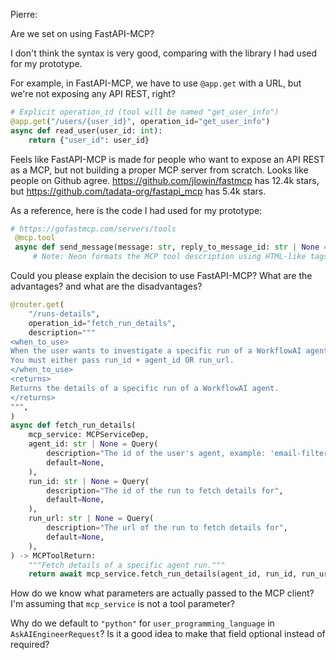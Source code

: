 Pierre:

Are we set on using FastAPI-MCP? 

I don't think the syntax is very good, comparing with the library I had used for my prototype.

For example, in FastAPI-MCP, we have to use `@app.get` with a URL, but we're not exposing any API REST, right?

```python
# Explicit operation_id (tool will be named "get_user_info")
@app.get("/users/{user_id}", operation_id="get_user_info")
async def read_user(user_id: int):
    return {"user_id": user_id}
```

Feels like FastAPI-MCP is made for people who want to expose an API REST as a MCP, but not building a proper MCP server from scratch. Looks like people on Github agree. https://github.com/jlowin/fastmcp has 12.4k stars, but https://github.com/tadata-org/fastapi_mcp has 5.4k stars.

As a reference, here is the code I had used for my prototype:

```python
# https://gofastmcp.com/servers/tools
 @mcp.tool
 async def send_message(message: str, reply_to_message_id: str | None = None) -> dict[str, str]:
     # Note: Neon formats the MCP tool description using HTML-like tags for sections such as <use_case>, <workflow>, <important_notes>, <example>, <next_steps>, and <error_handling>.
```

Could you please explain the decision to use FastAPI-MCP? What are the advantages? and what are the disadvantages?

```python
@router.get(
    "/runs-details",
    operation_id="fetch_run_details",
    description="""
<when_to_use>
When the user wants to investigate a specific run of a WorkflowAI agent, for debugging, improving the agent, fixing a problem on a specific use case, or any other reason.
You must either pass run_id + agent_id OR run_url.
</when_to_use>
<returns>
Returns the details of a specific run of a WorkflowAI agent.
</returns>
""",
)
async def fetch_run_details(
    mcp_service: MCPServiceDep,
    agent_id: str | None = Query(
        description="The id of the user's agent, example: 'email-filtering-agent'. Pass 'new' when the user wants to create a new agent.",
        default=None,
    ),
    run_id: str | None = Query(
        description="The id of the run to fetch details for",
        default=None,
    ),
    run_url: str | None = Query(
        description="The url of the run to fetch details for",
        default=None,
    ),
) -> MCPToolReturn:
    """Fetch details of a specific agent run."""
    return await mcp_service.fetch_run_details(agent_id, run_id, run_url)
```

How do we know what parameters are actually passed to the MCP client? I'm assuming that `mcp_service` is not a tool parameter?

Why do we default to `"python"` for `user_programming_language` in `AskAIEngineerRequest`? Is it a good idea to make that field optional instead of required?
